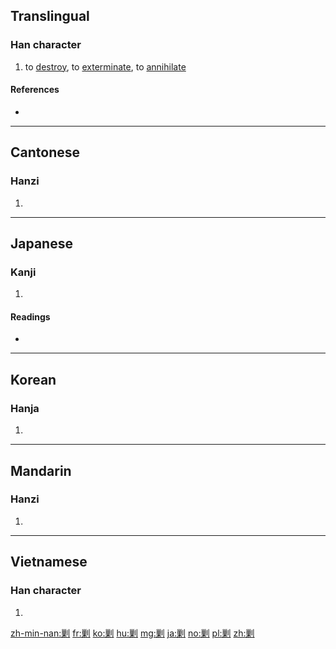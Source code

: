 {{also|勦}}
==Translingual==

===Han character===
{{Han char|rn=18|rad=刀|as=11|sn=13|four=22900|canj=VDLN|ids=⿰巢刂}}

# to [[destroy]], to [[exterminate]], to [[annihilate]]

====References====
* {{Han ref|kx=0143.381|dkj=02165|hdz=10354.180|uh=527F|ud=21119|bh=B6CF|bd=46799}}

----

==Cantonese==

===Hanzi===
{{yue-hanzi|jyut=[[caau1]], [[ziu2]]|y=chaau1, jiu2}}

# {{defn|lang=yue|sort=刀11}}

----

==Japanese==

===Kanji===
{{ja-kanji|grade=|rs=刀11}}

# {{defn|lang=ja|sort=刀11}}

====Readings====
* {{ja-readings|on=[[しょう]] (shō), [[そう]] (sō)|kun=[[たつ]] (tatsu), [[とる]] (toru)}}

----

==Korean==

===Hanja===
{{ko-hanja|hangeul=초|rv=cho|mr=ch'o}}

# {{defn|lang=ko|sort=刀11}}

----

==Mandarin==

===Hanzi===
{{cmn-hanzi|pin=[[jiǎo]] ([[jiao3]])|wg=chiao<sup>3</sup>}}

# {{defn|lang=cmn|sort=刀11}}

----

==Vietnamese==

===Han character===
{{vi-hantu|[[tiễu]], [[thẹo]], [[tĩu]]|rs=刀11}}

# {{defn|lang=vi}}

[[zh-min-nan:剿]]
[[fr:剿]]
[[ko:剿]]
[[hu:剿]]
[[mg:剿]]
[[ja:剿]]
[[no:剿]]
[[pl:剿]]
[[zh:剿]]